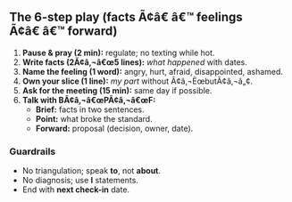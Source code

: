 ﻿---
kind: "Resource"
slug: "conflict-resolution-24h"
author: "Abraham of London"
---

## The 6-step play (facts Ã¢â€ â€™ feelings Ã¢â€ â€™ forward)
1. **Pause & pray (2 min):** regulate; no texting while hot.
2. **Write facts (2Ã¢â‚¬â€œ5 lines):** _what happened_ with dates.
3. **Name the feeling (1 word):** angry, hurt, afraid, disappointed, ashamed.
4. **Own your slice (1 line):** _my part_ without Ã¢â‚¬ËœbutÃ¢â‚¬â„¢.
5. **Ask for the meeting (15 min):** same day if possible.
6. **Talk with BÃ¢â‚¬â€œPÃ¢â‚¬â€œF:**
   - **Brief:** facts in two sentences.
   - **Point:** what broke the standard.
   - **Forward:** proposal (decision, owner, date).

### Guardrails
- No triangulation; speak **to**, not **about**.
- No diagnosis; use **I** statements.
- End with **next check-in** date.



